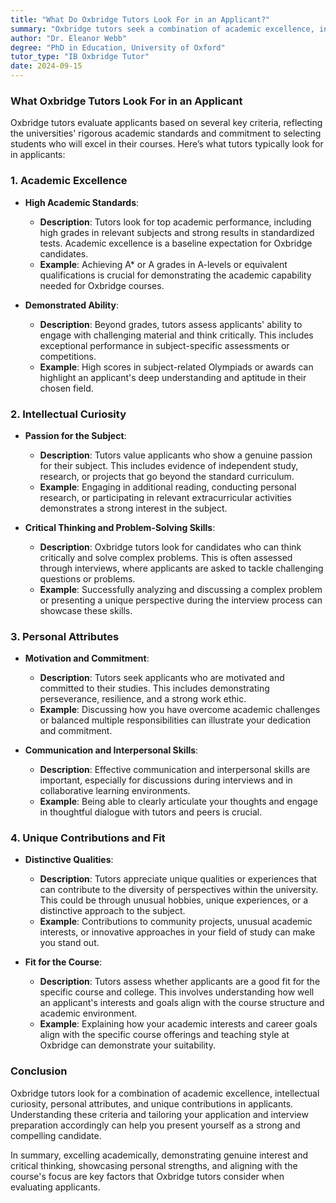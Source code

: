 ```yaml
---
title: "What Do Oxbridge Tutors Look For in an Applicant?"
summary: "Oxbridge tutors seek a combination of academic excellence, intellectual curiosity, and personal attributes in applicants. Understanding what tutors look for can help prospective students tailor their applications and interviews to stand out."
author: "Dr. Eleanor Webb"
degree: "PhD in Education, University of Oxford"
tutor_type: "IB Oxbridge Tutor"
date: 2024-09-15
---
```


### What Oxbridge Tutors Look For in an Applicant

Oxbridge tutors evaluate applicants based on several key criteria, reflecting the universities' rigorous academic standards and commitment to selecting students who will excel in their courses. Here’s what tutors typically look for in applicants:

### 1. Academic Excellence

- **High Academic Standards**:
  - **Description**: Tutors look for top academic performance, including high grades in relevant subjects and strong results in standardized tests. Academic excellence is a baseline expectation for Oxbridge candidates.
  - **Example**: Achieving A* or A grades in A-levels or equivalent qualifications is crucial for demonstrating the academic capability needed for Oxbridge courses.

- **Demonstrated Ability**:
  - **Description**: Beyond grades, tutors assess applicants' ability to engage with challenging material and think critically. This includes exceptional performance in subject-specific assessments or competitions.
  - **Example**: High scores in subject-related Olympiads or awards can highlight an applicant's deep understanding and aptitude in their chosen field.

### 2. Intellectual Curiosity

- **Passion for the Subject**:
  - **Description**: Tutors value applicants who show a genuine passion for their subject. This includes evidence of independent study, research, or projects that go beyond the standard curriculum.
  - **Example**: Engaging in additional reading, conducting personal research, or participating in relevant extracurricular activities demonstrates a strong interest in the subject.

- **Critical Thinking and Problem-Solving Skills**:
  - **Description**: Oxbridge tutors look for candidates who can think critically and solve complex problems. This is often assessed through interviews, where applicants are asked to tackle challenging questions or problems.
  - **Example**: Successfully analyzing and discussing a complex problem or presenting a unique perspective during the interview process can showcase these skills.

### 3. Personal Attributes

- **Motivation and Commitment**:
  - **Description**: Tutors seek applicants who are motivated and committed to their studies. This includes demonstrating perseverance, resilience, and a strong work ethic.
  - **Example**: Discussing how you have overcome academic challenges or balanced multiple responsibilities can illustrate your dedication and commitment.

- **Communication and Interpersonal Skills**:
  - **Description**: Effective communication and interpersonal skills are important, especially for discussions during interviews and in collaborative learning environments.
  - **Example**: Being able to clearly articulate your thoughts and engage in thoughtful dialogue with tutors and peers is crucial.

### 4. Unique Contributions and Fit

- **Distinctive Qualities**:
  - **Description**: Tutors appreciate unique qualities or experiences that can contribute to the diversity of perspectives within the university. This could be through unusual hobbies, unique experiences, or a distinctive approach to the subject.
  - **Example**: Contributions to community projects, unusual academic interests, or innovative approaches in your field of study can make you stand out.

- **Fit for the Course**:
  - **Description**: Tutors assess whether applicants are a good fit for the specific course and college. This involves understanding how well an applicant's interests and goals align with the course structure and academic environment.
  - **Example**: Explaining how your academic interests and career goals align with the specific course offerings and teaching style at Oxbridge can demonstrate your suitability.

### Conclusion

Oxbridge tutors look for a combination of academic excellence, intellectual curiosity, personal attributes, and unique contributions in applicants. Understanding these criteria and tailoring your application and interview preparation accordingly can help you present yourself as a strong and compelling candidate.

In summary, excelling academically, demonstrating genuine interest and critical thinking, showcasing personal strengths, and aligning with the course's focus are key factors that Oxbridge tutors consider when evaluating applicants.

